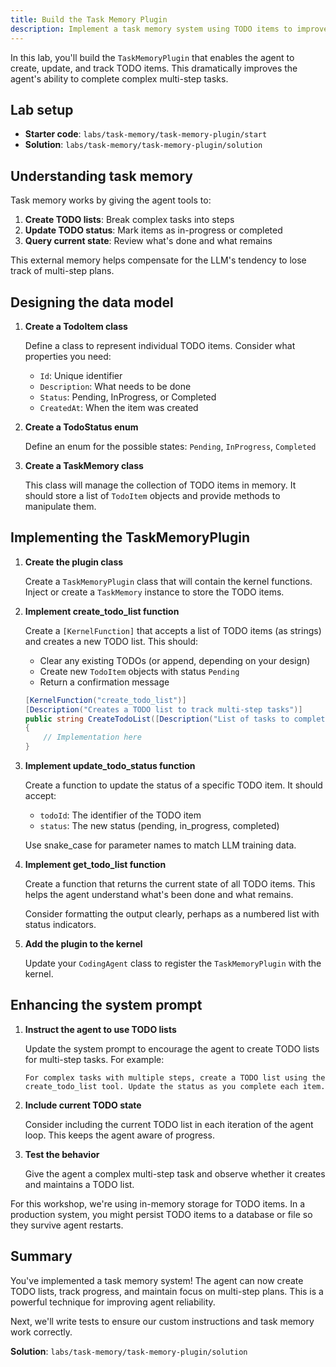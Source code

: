 ```yaml
---
title: Build the Task Memory Plugin
description: Implement a task memory system using TODO items to improve plan adherence.
---
```



In this lab, you'll build the `TaskMemoryPlugin` that enables the agent to create, update, and track TODO items. This dramatically improves the agent's ability to complete complex multi-step tasks.

## Lab setup

- **Starter code**: `labs/task-memory/task-memory-plugin/start`
- **Solution**: `labs/task-memory/task-memory-plugin/solution`

## Understanding task memory

Task memory works by giving the agent tools to:

1. **Create TODO lists**: Break complex tasks into steps
2. **Update TODO status**: Mark items as in-progress or completed
3. **Query current state**: Review what's done and what remains

This external memory helps compensate for the LLM's tendency to lose track of multi-step plans.

## Designing the data model

<Steps>

1. **Create a TodoItem class**

   Define a class to represent individual TODO items. Consider what properties you need:
   - `Id`: Unique identifier
   - `Description`: What needs to be done
   - `Status`: Pending, InProgress, or Completed
   - `CreatedAt`: When the item was created

2. **Create a TodoStatus enum**

   Define an enum for the possible states: `Pending`, `InProgress`, `Completed`

3. **Create a TaskMemory class**

   This class will manage the collection of TODO items in memory. It should store a list of `TodoItem` objects and provide methods to manipulate them.

</Steps>

## Implementing the TaskMemoryPlugin

<Steps>

1. **Create the plugin class**

   Create a `TaskMemoryPlugin` class that will contain the kernel functions. Inject or create a `TaskMemory` instance to store the TODO items.

2. **Implement create_todo_list function**

   Create a `[KernelFunction]` that accepts a list of TODO items (as strings) and creates a new TODO list. This should:
   - Clear any existing TODOs (or append, depending on your design)
   - Create new `TodoItem` objects with status `Pending`
   - Return a confirmation message

   ```csharp
   [KernelFunction("create_todo_list")]
   [Description("Creates a TODO list to track multi-step tasks")]
   public string CreateTodoList([Description("List of tasks to complete")] string[] tasks)
   {
       // Implementation here
   }
   ```

3. **Implement update_todo_status function**

   Create a function to update the status of a specific TODO item. It should accept:
   - `todoId`: The identifier of the TODO item
   - `status`: The new status (pending, in_progress, completed)

   Use snake_case for parameter names to match LLM training data.

4. **Implement get_todo_list function**

   Create a function that returns the current state of all TODO items. This helps the agent understand what's been done and what remains.

   Consider formatting the output clearly, perhaps as a numbered list with status indicators.

5. **Add the plugin to the kernel**

   Update your `CodingAgent` class to register the `TaskMemoryPlugin` with the kernel.

</Steps>

## Enhancing the system prompt

<Steps>

1. **Instruct the agent to use TODO lists**

   Update the system prompt to encourage the agent to create TODO lists for multi-step tasks. For example:

   ```
   For complex tasks with multiple steps, create a TODO list using the
   create_todo_list tool. Update the status as you complete each item.
   ```

2. **Include current TODO state**

   Consider including the current TODO list in each iteration of the agent loop. This keeps the agent aware of progress.

3. **Test the behavior**

   Give the agent a complex multi-step task and observe whether it creates and maintains a TODO list.

</Steps>

<Card title="Advanced: Persistence">
For this workshop, we're using in-memory storage for TODO items. In a production system, you might persist TODO items to a database or file so they survive agent restarts.
</Card>

## Summary

You've implemented a task memory system! The agent can now create TODO lists, track progress, and maintain focus on multi-step plans. This is a powerful technique for improving agent reliability.

Next, we'll write tests to ensure our custom instructions and task memory work correctly.

**Solution**: `labs/task-memory/task-memory-plugin/solution`
